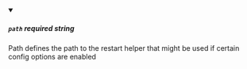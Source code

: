 
<details className="config-field" data-expandable="false" open>
<summary>

##### `path` <span class="config-field-required" data-required="false">required</span> <span class="config-field-type">string</span> <span class="config-field-default"></span>

Path defines the path to the restart helper that might be used if certain config
options are enabled

</summary>



</details>
